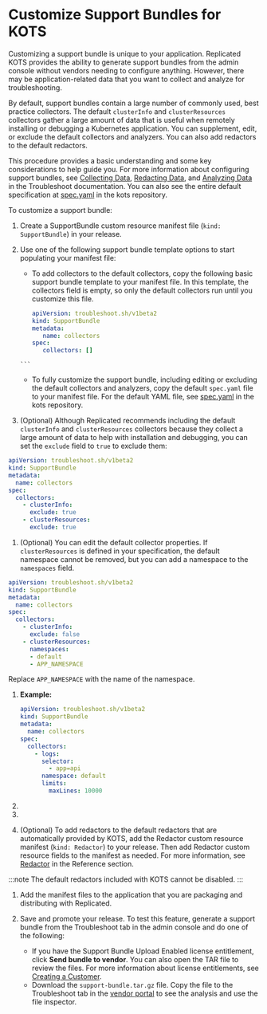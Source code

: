 

# Customize Support Bundles for KOTS

Customizing a support bundle is unique to your application. Replicated KOTS provides the ability to generate support bundles from the admin console without vendors needing to configure anything. However, there may be application-related data that you want to collect and analyze for troubleshooting.

By default, support bundles contain a large number of commonly used, best practice collectors. The default `clusterInfo` and `clusterResources` collectors gather a large amount of data that is useful when remotely installing or debugging a Kubernetes application. You can supplement, edit, or exclude the default collectors and analyzers. You can also add redactors to the default redactors.

This procedure provides a basic understanding and some key considerations to help guide you. For more information about configuring support bundles, see [Collecting Data](https://troubleshoot.sh/docs/collect/), [Redacting Data](https://troubleshoot.sh/docs/redact/), and [Analyzing Data](https://troubleshoot.sh/docs/analyze/) in the Troubleshoot documentation. You can also see the entire default specification at [spec.yaml](https://github.com/replicatedhq/kots/blob/main/pkg/supportbundle/defaultspec/spec.yaml) in the kots repository.

To customize a support bundle:

1. Create a SupportBundle custom resource manifest file (`kind: SupportBundle`) in your release.
1. Use one of the following support bundle template options to start populating your manifest file:

      - To add collectors to the default collectors, copy the following basic support bundle template to your manifest file. In this template, the collectors field is empty, so only the default collectors run until you customize this file.

        ```yaml
        apiVersion: troubleshoot.sh/v1beta2
        kind: SupportBundle
        metadata:
           name: collectors
        spec:
           collectors: []
       ```
      - To fully customize the support bundle, including editing or excluding the default collectors and analyzers, copy the default `spec.yaml` file to your manifest file. For the default YAML file, see [spec.yaml](https://github.com/replicatedhq/kots/blob/main/pkg/supportbundle/defaultspec/spec.yaml) in the kots repository.

1. (Optional) Although Replicated recommends including the default `clusterInfo` and `clusterResources` collectors because they collect a large amount of data to help with installation and debugging, you can set the `exclude` field to `true` to exclude them:

  ```yaml
  apiVersion: troubleshoot.sh/v1beta2
  kind: SupportBundle
  metadata:
    name: collectors
  spec:
    collectors:
      - clusterInfo:
        exclude: true
      - clusterResources:
        exclude: true
  ```
1. (Optional) You can edit the default collector properties. If  `clusterResources` is defined in your specification, the default namespace cannot be removed, but you can add a namespace to the `namespaces` field.

  ```yaml
  apiVersion: troubleshoot.sh/v1beta2
  kind: SupportBundle
  metadata:
    name: collectors
  spec:
    collectors:
      - clusterInfo:
        exclude: false
      - clusterResources:
        namespaces:
        - default
        - APP_NAMESPACE
  ```
  Replace `APP_NAMESPACE` with the name of the namespace.

1. <SupportBundleAddLogs/>

      **Example:**

      ```yaml
      apiVersion: troubleshoot.sh/v1beta2
      kind: SupportBundle
      metadata:
        name: collectors
      spec:
        collectors:
          - logs:
            selector:
              - app=api
            namespace: default
            limits:
              maxLines: 10000
      ```            

1. <SupportBundleCustomCollectors/>

1. <SupportBundleAddAnalyzers/>

1. (Optional) To add redactors to the default redactors that are automatically provided by KOTS, add the Redactor custom resource manifest (`kind: Redactor`) to your release. Then add Redactor custom resource fields to the manifest as needed. For more information, see [Redactor](/reference/custom-resource-redactor) in the Reference section.

  :::note
  The default redactors included with KOTS cannot be disabled.
  :::

1. Add the manifest files to the application that you are packaging and distributing with Replicated.

1. Save and promote your release. To test this feature, generate a support bundle from the Troubleshoot tab in the admin console and do one of the following:

    - If you have the Support Bundle Upload Enabled license entitlement, click **Send bundle to vendor**. You can also open the TAR file to review the files. For more information about license entitlements, see [Creating a Customer](releases-creating-customer).
    - Download the `support-bundle.tar.gz` file. Copy the file to the Troubleshoot tab in the [vendor portal](https://vendor.replicated.com) to see the analysis and use the file inspector.
